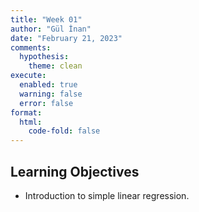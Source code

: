 ```yaml
---
title: "Week 01"
author: "Gül İnan"
date: "February 21, 2023"
comments:
  hypothesis: 
    theme: clean
execute: 
  enabled: true
  warning: false
  error: false
format: 
  html:
    code-fold: false
---
```


## Learning Objectives

* Introduction to simple linear regression.

